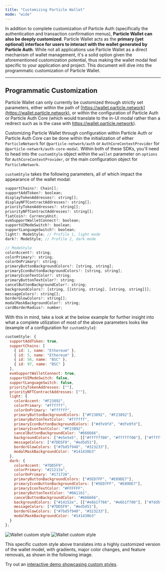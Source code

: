 ```yaml
---
title: "Customizing Particle Wallet"
mode: "wide"
---
```


In addition to complete customization of Particle Auth (specifically the authentication and transaction confirmation menus), **Particle Wallet can also be deeply customized**. Particle Wallet acts as the **primary **(yet optional)** interface for users to interact with the wallet generated by Particle Auth**. While not all applications use Particle Wallet as a direct mechanism of wallet management, it's a solid option given the aforementioned customization potential, thus making the wallet modal feel specific to your application and project. This document will dive into the programmatic customization of Particle Wallet.

***

## Programmatic Customization

Particle Wallet can only currently be customized through strictly set parameters, either within the path of [https://wallet.particle.network](https://wallet.particle.network), or within the configuration of Particle Auth or Particle Auth Core (which would translate to the in-UI modal rather than a redirect such as is the case with https://wallet.particle.network).

Customizing Particle Wallet through configuration within Particle Auth or Particle Auth Core can be done within the initialization of either `ParticleNetwork` for `@particle-network/auth` or `AuthCoreContextProvider` for `@particle-network/auth-core-modal`. Within both of these SDKs, you'll need to head into the `customStyle` object within the `wallet` parameter on `options` for `AuthCoreContextProvider`, or the main configuration object for `ParticleNetwork`.

`customStyle` takes the following parameters, all of which impact the appearance of the wallet modal:

```javascript JavaScript
supportChains?: Chain[];
supportAddToken?: boolean;
displayTokenAddresses?: string[];
displayNFTContractAddresses?: string[];
priorityTokenAddresses?: string[];
priorityNFTContractAddresses?: string[];
fiatCoin?: CurrencyUnit;
evmSupportWalletConnect?: boolean;
supportUIModeSwitch?: boolean;
supportLanguageSwitch?: boolean;
light?: ModeStyle; // Profile 1, light mode
dark?: ModeStyle; // Profile 2, dark mode

// ModeStyle
colorAccent?: string;
colorPrimary?: string;
colorOnPrimary?: string;
primaryButtonBackgroundColors?: [string, string];
primaryIconButtonBackgroundColors?: [string, string];
primaryIconTextColor?: string;
primaryButtonTextColor?: string;
cancelButtonBackgroundColor?: string;
backgroundColors?: [string, [[string, string], [string, string]]];
messageColors?: string[];
borderGlowColors?: string[];
modalMaskBackgroundColor?: string;
cardBorderRadius?: number;
```

With this in mind, take a look at the below example for further insight into what a complete utilization of most of the above parameters looks like (example of a configuration for `customStyle`):

```javascript JavaScript
customStyle: {
  supportAddToken: true,
  supportChains: [
    { id: 1, name: "Ethereum" },
    { id: 5, name: "Ethereum" },
    { id: 56, name: "BSC" },
    { id: 97, name: "BSC" }
  ],
  evmSupportWalletConnect: true,
  supportUIModeSwitch: false,
  supportLanguageSwitch: false,
  priorityTokenAddresses: [""],
  priorityNFTContractAddresses: [""],
  light: {
    colorAccent: "#F23892",
    colorPrimary: "#ffffff",
    colorOnPrimary: "#ffffff",
    primaryButtonBackgroundColors: ["#F23892", "#F23892"],
    primaryButtonTextColor: "#ffffff",
    primaryIconButtonBackgroundColors: ["#dfe9fd", "#dfe9fd"],
    primaryIconTextColor: "#F23892",
    cancelButtonBackgroundColor: "#666666",
    backgroundColors: ["#e5e5e5", [["#ffffff00", "#ffffff00"], ["#ffffff00", "#ffffff00"]]],
    messageColors: ["#7DD5F9", "#ed5d51"],
    borderGlowColors: ["#7bd5f940", "#323233"],
    modalMaskBackgroundColor: "#141430b3"
  },
  dark: {
    colorAccent: "#7DD5F9",
    colorPrimary: "#21213a",
    colorOnPrimary: "#171728",
    primaryButtonBackgroundColors: ["#5ED7FF", "#E89DE7"],
    primaryIconButtonBackgroundColors: ["#5ED7FF", "#E89DE7"],
    primaryIconTextColor: "#FFFFFF",
    primaryButtonTextColor: "#0A1161",
    cancelButtonBackgroundColor: "#666666",
    backgroundColors: ["#14152e", [["#e6b1f766", "#e6b1f700"], ["#7dd5f94d", "#7dd5f900"]]],
    messageColors: ["#7DD5F9", "#ed5d51"],
    borderGlowColors: ["#7bd5f940", "#323233"],
    modalMaskBackgroundColor: "#141430b3"
  }
};
``` 

<img
  className="block dark:hidden"
  src="/resources/quickstart/customization/images/customstyle.png"
  alt="Wallet custom style"
/>
<img
  className="hidden dark:block"
  src="/resources/quickstart/customization/images/customstyle.png"
  alt="Wallet custom style"
/>

This specific custom style above translates into a highly customized version of the wallet model, with gradients, major color changes, and feature removals, as shown in the following image.

<Tip>Try out an [interactive demo showcasing custom styles](https://web-demo.particle.network).</Tip>